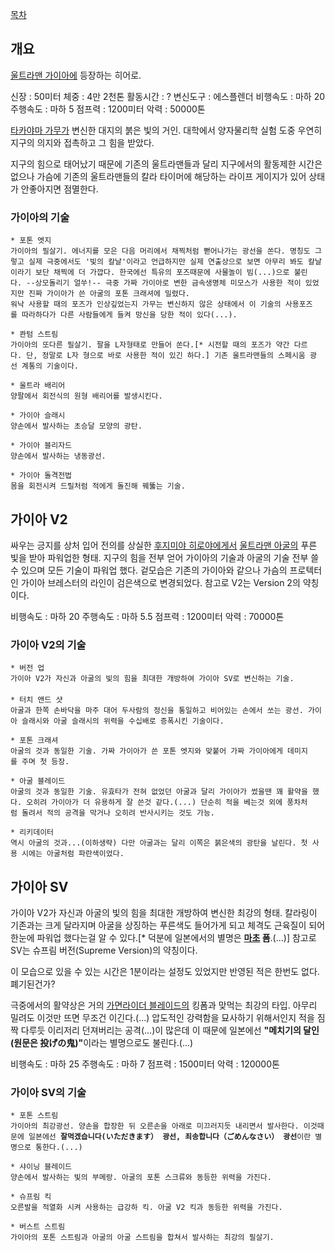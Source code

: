 [[목차]]
== 개요 ==
[[울트라맨 가이아]]에 등장하는 히어로.

신장 : 50미터
체중 : 4만 2천톤
활동시간 : ?
변신도구 : 에스플렌더
비행속도 : 마하 20
주행속도 : 마하 5
점프력 : 1200미터
악력 : 50000톤

[[타카야마 가무]]가 변신한 대지의 붉은 빛의 거인. 대학에서 양자물리학 실험 도중 우연히 지구의 의지와 접촉하고 그 힘을 받았다.

지구의 힘으로 태어났기 때문에 기존의 울트라맨들과 달리 지구에서의 활동제한 시간은 없으나 가슴에 기존의 울트라맨들의 칼라 타이머에 해당하는 라이프 게이지가 있어 상태가 안좋아지면 점멸한다.
=== 가이아의 기술 ===
 * 포톤 엣지
 가이아의 필살기. 에너지를 모은 다음 머리에서 채찍처럼 뻗어나가는 광선을 쏜다. 명칭도 그렇고 실제 극중에서도 '빛의 칼날'이라고 언급하지만 실제 연출상으로 보면 아무리 봐도 칼날이라기 보단 채찍에 더 가깝다. 한국에선 특유의 포즈때문에 사물놀이 빔(...)으로 불린다. --상모돌리기 얼쑤!-- 극중 가짜 가이아로 변한 금속생명체 미모스가 사용한 적이 있었지만 진짜 가이아가 쓴 아굴의 포톤 크래셔에 밀렸다.
 워낙 사용할 때의 포즈가 인상깊었는지 가무는 변신하지 않은 상태에서 이 기술의 사용포즈를 따라하다가 다른 사람들에게 들켜 망신을 당한 적이 있다(...).

 * 콴텀 스트림
 가이아의 또다른 필살기. 팔을 L자형태로 만들어 쏜다.[* 시전할 때의 포즈가 약간 다르다. 단, 정말로 L자 형으로 바로 사용한 적이 있긴 하다.] 기존 울트라맨들의 스페시움 광선 계통의 기술이다.

 * 울트라 배리어
 양팔에서 회전식의 원형 배리어를 발생시킨다.

 * 가이아 슬래시
 양손에서 발사하는 초승달 모양의 광탄.

 * 가이아 블리자드
 양손에서 발사하는 냉동광선.

 * 가이아 돌격전법
 몸을 회전시켜 드릴처럼 적에게 돌진해 꿰뚫는 기술.

== 가이아 V2 ==
싸우는 긍지를 상처 입어 전의를 상실한 [[후지미야 히로야]]에게서 [[울트라맨 아굴]]의 푸른 빛을 받아 파워업한 형태. 지구의 힘을 전부 얻어 가이아의 기술과 아굴의 기술 전부 쓸 수 있으며 모든 기술이 파워업 했다. 겉모습은 기존의 가이아와 같으나 가슴의 프로텍터인 가이아 브레스터의 라인이 검은색으로 변경되었다. 참고로 V2는 Version 2의 약칭이다.

비행속도 : 마하 20
주행속도 : 마하 5.5
점프력 : 1200미터
악력 : 70000톤
=== 가이아 V2의 기술 ===
 * 버전 업
 가이아 V2가 자신과 아굴의 빛의 힘을 최대한 개방하여 가이아 SV로 변신하는 기술.
 
 * 터치 앤드 샷
 아굴과 한쪽 손바닥을 마주 대어 두사람의 정신을 통일하고 비어있는 손에서 쏘는 광선. 가이아 슬래시와 아굴 슬래시의 위력을 수십배로 증폭시킨 기술이다.

 * 포톤 크래셔
 아굴의 것과 동일한 기술. 가짜 가이아가 쓴 포톤 엣지와 맞붙어 가짜 가이아에게 데미지를 주며 첫 등장.

 * 아굴 블레이드
 아굴의 것과 동일한 기술. 유효타가 전혀 없었던 아굴과 달리 가이아가 썼을땐 꽤 활약을 했다. 오히려 가이아가 더 유용하게 잘 쓴것 같다.(...) 단순히 적을 베는것 외에 풍차처럼 돌려서 적의 공격을 막거나 오히려 반사시키는 것도 가능.

 * 리키데이터
 역시 아굴의 것과...(이하생략) 다만 아굴과는 달리 이쪽은 붉은색의 광탄을 날린다. 첫 사용 시에는 아굴처럼 파란색이었다.

== 가이아 SV ==
가이아 V2가 자신과 아굴의 빛의 힘을 최대한 개방하여 변신한 최강의 형태. 칼라링이 기존과는 크게 달라지며 아굴을 상징하는 푸른색도 들어가게 되고 체격도 근육질이 되어 한눈에 파워업 했다는걸 알 수 있다.[* 덕분에 일본에서의 별명은 '''[[마초]] 폼'''.(...)] 참고로 SV는 슈프림 버전(Supreme Version)의 약칭이다.

이 모습으로 있을 수 있는 시간은 1분이라는 설정도 있었지만 반영된 적은 한번도 없다. 폐기된건가?

극중에서의 활약상은 거의 [[가면라이더 블레이드]]의 킹폼과 맞먹는 최강의 타입. 아무리 밀려도 이것만 뜨면 무조건 이긴다.(...)
압도적인 강력함을 묘사하기 위해서인지 적을 짐짝 다루듯 이리저리 던져버리는 공격(...)이 많은데 이 때문에 일본에선 '''"메치기의 달인(원문은 投げの鬼)"'''이라는 별명으로도 불린다.(...)

비행속도 : 마하 25
주행속도 : 마하 7
점프력 : 1500미터
악력 : 120000톤
=== 가이아 SV의 기술 ===
 * 포톤 스트림
 가이아의 최강광선. 양손을 합장한 뒤 오른손을 아래로 미끄러지듯 내리면서 발사한다. 이것때문에 일본에선 '''잘먹겠습니다(いただきます） 광선, 죄송합니다（ごめんなさい） 광선'''이란 별명으로 통한다.(...)

 * 샤이닝 블레이드
 양손에서 발사하는 빛의 부메랑. 아굴의 포톤 스크류와 동등한 위력을 가진다.

 * 슈프림 킥
 오른발을 적열화 시켜 사용하는 급강하 킥. 아굴 V2 킥과 동등한 위력을 가진다.

 * 버스트 스트림
 가이아의 포톤 스트림과 아굴의 아굴 스트림을 합쳐서 발사하는 최강의 필살기.
